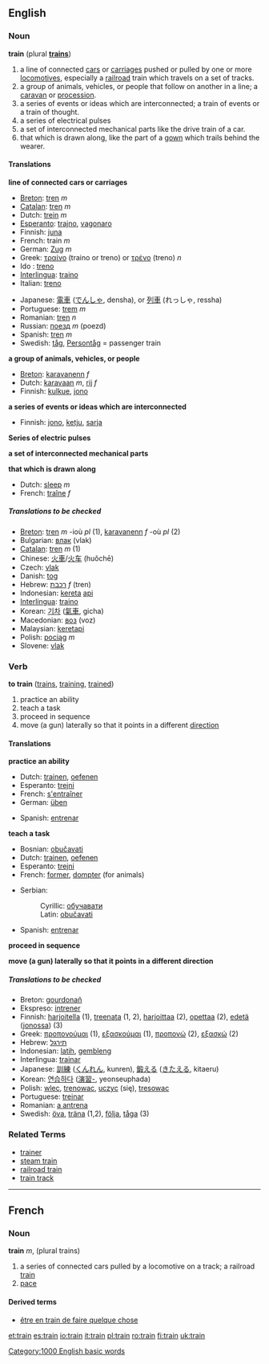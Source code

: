 ==English==
=== Noun ===
'''train''' (plural '''[[trains]]''')

#<!--NRailroad-->a line of connected [[car]]s or [[carriage]]s pushed or pulled by one or more [[locomotive]]s, especially a [[railroad]] train which travels on a set of tracks.
#<!--NCaravan-->a group of animals, vehicles, or people that follow on another in a line; a [[caravan]] or [[procession]].
#<!--NSeriesOfEvents-->a series of events or ideas which are interconnected; a train of events or a train of thought.
#<!--NSeriesOfElectrPulses-->a series of electrical pulses
#<!--NInterconnMechParts-->a set of interconnected mechanical parts like the drive train of a car.
#<!--NGownTail-->that which is drawn along, like the part of a [[gown]] which trails behind the wearer.

==== Translations ====
<!--NRailroad--> '''line of connected cars or carriages'''
{{top}}
<!--Put translations for languages from A to I here-->
*[[Breton]]: [[tren]] ''m''
*[[Catalan]]: [[tren]] ''m''
*Dutch: [[trein]] ''m''
*[[Esperanto]]: [[trajno]], [[vagonaro]]
*Finnish: [[juna#Finnish|juna]]
*French: train ''m''
*German: [[Zug]] ''m''
*Greek: [[τραίνο]] (traino or treno) or [[τρένο]] (treno) ''n''
*Ido : [[treno]]
*[[Interlingua]]: [[traino]]
*Italian: [[treno]]
{{mid}}
<!--Put translations for languages from J to Z here-->
*Japanese: [[電車]] ([[でんしゃ]], densha), or [[列車]] (れっしゃ, ressha)
*Portuguese: [[trem]] ''m''
*Romanian: [[tren]] ''n''
*Russian: [[поезд]] ''m'' (poezd)
*Spanish: [[tren]] ''m''
*Swedish: [[tåg]], [[Persontåg]] = passenger train
{{bottom}}

<!--NCaravan--> '''a group of animals, vehicles, or people'''
{{top}}
<!--Put translations for languages from A to I here-->
*[[Breton]]: [[karavanenn]] ''f''
*Dutch: [[karavaan]] ''m'', [[rij]] ''f''
*Finnish: [[kulkue]], [[jono#Finnish|jono]]
{{mid}}
<!--Put translations for languages from J to Z here-->
{{bottom}}

<!--NSeriesOfEvents--> '''a series of events or ideas which are interconnected'''
{{top}}
<!--Put translations for languages from A to I here-->
*Finnish: [[jono#Finnish|jono]], [[ketju]], [[sarja]]
{{mid}}
<!--Put translations for languages from J to Z here-->
{{bottom}}

<!--NSeriesOfElectrPulses--> '''Series of electric pulses'''
{{top}}
<!--Put translations for languages from A to I here-->
{{mid}}
<!--Put translations for languages from J to Z here-->
{{bottom}}

<!--NInterconnMechParts--> '''a set of interconnected mechanical parts'''
{{top}}
<!--Put translations for languages from A to I here-->
{{mid}}
<!--Put translations for languages from J to Z here-->
{{bottom}}

<!--NGownTail--> '''that which is drawn along'''
{{top}}
<!--Put translations for languages from A to I here-->
*Dutch: [[sleep]] ''m''
*French: [[traîne]] ''f''
{{mid}}
<!--Put translations for languages from J to Z here-->
{{bottom}}

=====Translations to be checked=====
{{Check_translations}}
*[[Breton]]: [[tren]] ''m'' -ioù ''pl'' (1), [[karavanenn]] ''f'' -où ''pl'' (2)
*Bulgarian: [[влак]] (vlak)
*[[Catalan]]: [[tren]] ''m'' (1)
*Chinese: [[火車]]/[[火车]] (huǒchē)
*Czech: [[vlak]]
*Danish: [[tog]]
*Hebrew: [[רכבת]] ''f'' (tren)
*Indonesian: [[kereta]] [[api]]
*[[Interlingua]]: [[traino]]
*Korean: [[기차]] ([[氣車]], gicha)
*Macedonian: [[воз]] (voz)
*Malaysian: [[keretapi]]
*Polish: [[pociąg]] ''m''
*Slovene: [[vlak]]

=== Verb ===
'''to train'''  ([[trains]], [[training]], [[trained]])

#<!--VPractice--> practice an ability
#<!--VTeach--> teach a task
#<!--VProceedInSeq--> proceed in sequence
#<!--VPointInDiffDir--> move (a gun) laterally so that it points in a different [[direction]]

==== Translations ====
<!--VPractice--> '''practice an ability'''
{{top}}
<!--Put translations for languages from A to I here-->
*Dutch: [[trainen]], [[oefenen]]
*Esperanto: [[trejni]]
*French: [[s'entraîner]]
*German: [[üben]]
{{mid}}
<!--Put translations for languages from J to Z here-->
*Spanish: [[entrenar]]
{{bottom}}

<!--VTeach--> '''teach a task'''
{{top}}
<!--Put translations for languages from A to I here-->
*Bosnian: [[obučavati]]
*Dutch: [[trainen]], [[oefenen]]
*Esperanto: [[trejni]]
*French: [[former]], [[dompter]] (for animals)
{{mid}}
<!--Put translations for languages from J to Z here-->
*Serbian:
*:Cyrillic: [[обучавати]]
*:Latin: [[obučavati]]
*Spanish: [[entrenar]]
{{bottom}}

<!--VProceedInSeq--> '''proceed in sequence'''
{{top}}
<!--Put translations for languages from A to I here-->
{{mid}}
<!--Put translations for languages from J to Z here-->
{{bottom}}

<!--VPointInDiffDir--> '''move (a gun) laterally so that it points in a different direction'''
{{top}}
<!--Put translations for languages from A to I here-->
{{mid}}
<!--Put translations for languages from J to Z here-->
{{bottom}}

=====Translations to be checked=====
{{Check_translations}}

*Breton: [[gourdonañ]]
*Ekspreso: [[intrener]]
*Finnish: [[harjoitella]] (1), [[treenata]] (1, 2), [[harjoittaa]] (2), [[opettaa]] (2), [[edetä]] ([[jono#Finnish|jonossa]]) (3)
*Greek: [[προπονούμαι]] (1), [[εξασκούμαι]] (1), [[προπονώ]] (2), [[εξασκώ]] (2)
*Hebrew: [[תירגל]]
*Indonesian: [[latih]], [[gembleng]]
*Interlingua: [[trainar]]
*Japanese: [[訓練]] ([[くんれん]], kunren), [[鍛える]] ([[きたえる]], kitaeru)
*Korean: [[연습하다]] ([[演習-]], yeonseuphada)<!-- why the hyphen? -->
*Polish: [[wlec]], [[trenowac]], [[uczyc]] (się), [[tresowac]]
*Portuguese: [[treinar]]
*Romanian: [[antrena|a antrena]]
*Swedish: [[öva]], [[träna]] (1,2), [[följa]], [[tåga]] (3)

===Related Terms===
*[[trainer]]
*[[steam train]]
*[[railroad train]]
*[[train track]]

----

==French==
=== Noun ===
'''train''' ''m'', (plural trains)

#<!--NRailroad--> a series of connected cars pulled by a locomotive on a track; a railroad [[train]]
#<!--NPace--> [[pace]]

==== Derived terms ====
*[[être en train de faire quelque chose]]

{{Wikipedia}}

[[Category:1000 English basic words]]

[[et:train]]
[[es:train]]
[[io:train]]
[[it:train]]
[[pl:train]]
[[ro:train]]
[[fi:train]]
[[uk:train]]